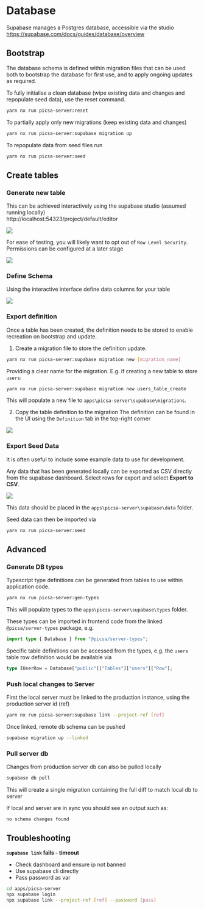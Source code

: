 # Database

Supabase manages a Postgres database, accessible via the studio
https://supabase.com/docs/guides/database/overview

## Bootstrap

The database schema is defined within migration files that can be used both to bootstrap the database for first use, and to apply ongoing updates as required.

To fully initialise a clean database (wipe existing data and changes and repopulate seed data), use the reset command.

```sh
yarn nx run picsa-server:reset
```

To partially apply only new migrations (keep existing data and changes)

```sh
yarn nx run picsa-server:supabase migration up
```

To repopulate data from seed files run

```sh
yarn nx run picsa-server:seed
```

## Create tables

### Generate new table

This can be achieved interactively using the supabase studio (assumed running locally)  
http://localhost:54323/project/default/editor

![](./images/db-table-create.png)

For ease of testing, you will likely want to opt out of `Row Level Security`. Permissions can be configured at a later stage

![](./images/db-table-rls.png)

### Define Schema

Using the interactive interface define data columns for your table

![](./images/db-table-columns.png)

### Export definition

Once a table has been created, the definition needs to be stored to enable recreation on bootstrap and update.

1. Create a migration file to store the definition update.

```sh
yarn nx run picsa-server:supabase migration new [migration_name]
```

Providing a clear name for the migration. E.g. if creating a new table to store `users`:

```sh
yarn nx run picsa-server:supabase migration new users_table_create
```

This will populate a new file to `apps\picsa-server\supabase\migrations`.

2. Copy the table definition to the migration
   The definition can be found in the UI using the `Definition` tab in the top-right corner

![](./images/db-definition.png)

### Export Seed Data

It is often useful to include some example data to use for development.

Any data that has been generated locally can be exported as CSV directly from the supabase dashboard.
Select rows for export and select **Export to CSV**.

![](./images/db-seed-export.png)

This data should be placed in the `apps\picsa-server\supabase\data` folder.

Seed data can then be imported via

```sh
yarn nx run picsa-server:seed
```

## Advanced

### Generate DB types

Typescript type definitions can be generated from tables to use within application code.

```sh
yarn nx run picsa-server:gen-types
```

This will populate types to the `apps\picsa-server\supabase\types` folder.

These types can be imported in frontend code from the linked `@picsa/server-types` package, e.g.

```ts
import type { Database } from "@picsa/server-types";
```

Specific table definitions can be accessed from the types, e.g. the `users` table row definition would be available via

```ts
type IUserRow = Database["public"]["Tables"]["users"]["Row"];
```

### Push local changes to Server
First the local server must be linked to the production instance, using the production server id (ref)

```sh
yarn nx run picsa-server:supabase link --project-ref [ref]
```

Once linked, remote db schema can be pushed

```sh
supabase migration up --linked
```


### Pull server db

Changes from production server db can also be pulled locally

```sh
supabase db pull
```

This will create a single migration containing the full diff to match local db to server

If local and server are in sync you should see an output such as:

```
no schema changes found
```

## Troubleshooting

**`supabase link` fails - timeout**

- Check dashboard and ensure ip not banned
- Use supabase cli directly
- Pass password as var

```sh
cd apps/picsa-server
npx supabase login
npx supabase link --project-ref [ref] --password [pass]
```
